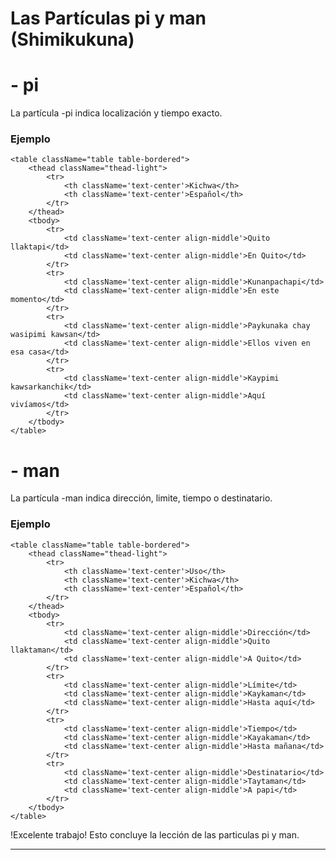 
# Las Partículas pi y man (Shimikukuna)


# - pi

La partícula -pi indica localización y tiempo exacto.

### Ejemplo

    <table className="table table-bordered">
        <thead className="thead-light">
            <tr>
                <th className='text-center'>Kichwa</th>
                <th className='text-center'>Español</th>                               
            </tr>
        </thead>
        <tbody>
            <tr>
                <td className='text-center align-middle'>Quito llaktapi</td>
                <td className='text-center align-middle'>En Quito</td>                              
            </tr>
            <tr>
                <td className='text-center align-middle'>Kunanpachapi</td>
                <td className='text-center align-middle'>En este momento</td>                              
            </tr>
            <tr>
                <td className='text-center align-middle'>Paykunaka chay wasipimi kawsan</td>
                <td className='text-center align-middle'>Ellos viven en esa casa</td>                              
            </tr>
            <tr>
                <td className='text-center align-middle'>Kaypimi kawsarkanchik</td>
                <td className='text-center align-middle'>Aquí vivíamos</td>                              
            </tr>                         
        </tbody>
    </table>

# - man

La partícula -man indica dirección, limite, tiempo o destinatario.

### Ejemplo

    <table className="table table-bordered">
        <thead className="thead-light">
            <tr>
                <th className='text-center'>Uso</th>
                <th className='text-center'>Kichwa</th>
                <th className='text-center'>Español</th>                               
            </tr>
        </thead>
        <tbody>
            <tr>
                <td className='text-center align-middle'>Dirección</td>
                <td className='text-center align-middle'>Quito llaktaman</td>
                <td className='text-center align-middle'>A Quito</td>                              
            </tr>
            <tr>
                <td className='text-center align-middle'>Límite</td>
                <td className='text-center align-middle'>Kaykaman</td>
                <td className='text-center align-middle'>Hasta aquí</td>                              
            </tr>
            <tr>
                <td className='text-center align-middle'>Tiempo</td>
                <td className='text-center align-middle'>Kayakaman</td>
                <td className='text-center align-middle'>Hasta mañana</td>                               
            </tr>
            <tr>
                <td className='text-center align-middle'>Destinatario</td>
                <td className='text-center align-middle'>Taytaman</td> 
                <td className='text-center align-middle'>A papi</td>                              
            </tr>                         
        </tbody>
    </table>


!Excelente trabajo! Esto concluye la lección de las particulas pi y man.

<hr />
<MiniTestForm lecture="grammar-5" />